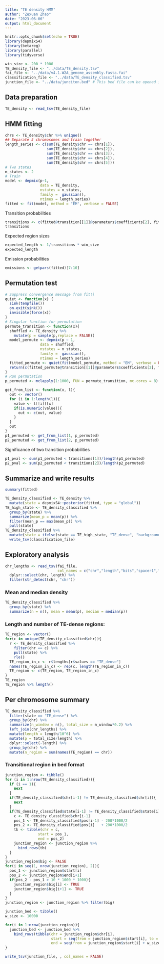 ```yaml
---
title: "TE density HMM"
author: "Zexuan Zhao"
date: "2023-06-06"
output: html_document
---
```


```r
knitr::opts_chunk$set(echo = TRUE)
library(depmixS4)
library(betareg)
library(parallel)
library(tidyverse)

win_size <- 200 * 1000
TE_density_file <- "../data/TE_density.tsv"
fai_file <- "../data/v4.1.W2A_genome_assembly.fasta.fai"
classification_file <- "../data/TE_density_classified.tsv"
junction_file <- "../data/junciton.bed" # This bed file can be opened in IGV to view the transitional regions
```

## Data preparation

```r
TE_density <- read_tsv(TE_density_file)
```

## HMM fitting

```r
chrs <- TE_density$chr %>% unique()
## Separate 5 chromosomes and train together
length_series <- c(sum(TE_density$chr == chrs[1]),
                   sum(TE_density$chr == chrs[2]),
                   sum(TE_density$chr == chrs[3]),
                   sum(TE_density$chr == chrs[4]),
                   sum(TE_density$chr == chrs[5]))
# Two states
n_states <- 2
# Train
model <- depmix(p~1, 
                data = TE_density, 
                nstates = n_states, 
                family =  gaussian(),
                ntimes = length_series)
fitted <- fit(model, method = "EM", verbose = FALSE)
```

Transition probabilities

```r
transitions <- c(fitted@transition[[1]]@parameters$coefficients[2], fitted@transition[[2]]@parameters$coefficients[1])
transitions
```

Expected region sizes

```r
expected_length <- 1/transitions * win_size
expected_length
```

Emission probabilities

```r
emissions <- getpars(fitted)[7:10]
```


## Permutation test

```r
# Suppress convergence message from fit()
quiet <- function(x) { 
  sink(tempfile()) 
  on.exit(sink()) 
  invisible(force(x)) 
} 
# Singular function for permutation
permute_transition <- function(x){
  shuffled <- TE_density %>% 
    mutate(p = sample(p,replace = FALSE))
  model_permute <- depmix(p ~ 1, 
                data = shuffled, 
                nstates = n_states, 
                family =  gaussian(),
                ntimes = length_series)
  fitted_permute <- quiet(fit(model_permute, method = "EM", verbose = FALSE))
  return(c(fitted_permute@transition[[1]]@parameters$coefficients[2], fitted_permute@transition[[2]]@parameters$coefficients[1]))
}
# Run permutation
p_permuted <- mclapply(1:1000, FUN = permute_transition, mc.cores = 8)

get_from_list <- function(x, l){
  out <- vector()
  for (i in 1:length(l)){
    value <- l[[i]][x]
    if(is.numeric(value)){
      out <- c(out, value)
    }
  }
  out
}
p1_permuted <- get_from_list(1, p_permuted)
p2_permuted <- get_from_list(2, p_permuted)
```

Significance of two transition probabilities

```r
p1_pval <- sum(p1_permuted < transitions[1])/length(p1_permuted)
p2_pval <- sum(p2_permuted < transitions[2])/length(p2_permuted)
```

## Summarize and write results

```r
summary(fitted)
```


```r
TE_density_classified <- TE_density %>% 
  mutate(state = depmixS4::posterior(fitted, type = "global"))
TE_high_state <- TE_density_classified %>% 
  group_by(state) %>% 
  summarize(mean_p = mean(p)) %>% 
  filter(mean_p == max(mean_p)) %>% 
  pull(state)
TE_density_classified %>% 
  mutate(state = ifelse(state == TE_high_state, "TE_dense", "background")) %>% 
  write_tsv(classification_file)
```


## Exploratory analysis

```r
chr_lengths <- read_tsv(fai_file,
                        col_names = c("chr","length","bits","spacer1","spacer2")) %>% 
  dplyr::select(chr, length) %>% 
  filter(str_detect(chr, "chr"))
```


### Mean and median density

```r
TE_density_classified %>% 
  group_by(state) %>% 
  summarize(n = n(), mean = mean(p), median = median(p))
```

### Length and number of TE-dense regions:

```r
TE_region <- vector()
for(c in unique(TE_density_classified$chr)){
  r <- TE_density_classified %>% 
    filter(chr == c) %>% 
    pull(state) %>% 
    rle()
  TE_region_in_c <- r$lengths[r$values == "TE_dense"]
  names(TE_region_in_c) <- rep(c, length(TE_region_in_c))
  TE_region <- c(TE_region, TE_region_in_c)
}
TE_region
TE_region %>% length()
```

## Per chromosome summary

```r
TE_density_classified %>% 
  filter(state == "TE_dense") %>% 
  group_by(chr) %>% 
  summarize(n_window = n(), total_size = n_window*0.2) %>% 
  left_join(chr_lengths) %>% 
  mutate(length = length/10^6) %>% 
  mutate(p = total_size/length) %>% 
  dplyr::select(-length) %>% 
  group_by(chr) %>% 
  mutate(n_region = sum(names(TE_region) == chr))
```

### Transitional region in bed format

```r
junction_region <- tibble() 
for (i in 1:nrow(TE_density_classified)){
  if (i == 1){
    next
  }
  if(TE_density_classified$chr[i-1] != TE_density_classified$chr[i]){
    next
  }
  if(TE_density_classified$state[i-1] != TE_density_classified$state[i]){
    c <- TE_density_classified$chr[i-1]
    pos_1 <- TE_density_classified$pos[i-1] - 200*1000/2
    pos_2 <- TE_density_classified$pos[i]   + 200*1000/2
    tb <- tibble(chr = c,
               start = pos_1,
               end = pos_2)
    junction_region <- junction_region %>% 
      bind_rows(tb)
  }
}
junction_region$big <- FALSE
for(i in seq(1, nrow(junction_region), 2)){
  pos_1 <- junction_region$start[i]
  pos_2 <- junction_region$end[i+1]
  if(pos_2 - pos_1 > 10 * 1000 * 1000){
    junction_region$big[i] <- TRUE
    junction_region$big[i+1] <- TRUE
  }
}
junction_region <- junction_region %>% filter(big)
```

```r
junction_bed <- tibble()
w_size <- 10000

for(i in 1:nrow(junction_region)){
  junction_bed <- junction_bed %>% 
    bind_rows(tibble(chr = junction_region$chr[i],
                     start = seq(from = junction_region$start[i], to = junction_region$end[i] - w_size, by = w_size),
                     end = seq(from = junction_region$start[i] + w_size, to = junction_region$end[i], by = w_size)))
}

write_tsv(junction_file, , col_names = FALSE)
```